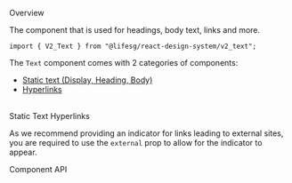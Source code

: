 
<Meta title="General/Text/Introduction" />

<Title>Text</Title>

<Secondary>Overview</Secondary>

The component that is used for headings, body text, links and more.

```tsx
import { V2_Text } from "@lifesg/react-design-system/v2_text";
```

The `Text` component comes with 2 categories of components:

-   [Static text (Display, Heading, Body)](#static)
-   [Hyperlinks](#hyperlink)

<br />

<a id="static">
    <Heading3>Static Text</Heading3>
</a>

<Story of={TextStories.Styles} />

<a id="hyperlink">
    <Heading3>Hyperlinks</Heading3>
</a>

<Canvas of={TextStories.Hyperlinks} />

As we recommend providing an indicator for links leading to external sites, you are required to use the `external` prop to allow for the indicator to appear.

<Canvas of={TextStories.ExternalHyperlinks} />

<Secondary>Component API</Secondary>

<PropsTable />
